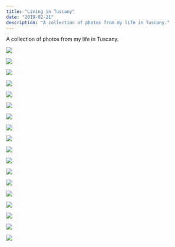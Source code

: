 ```yaml
---
title: "Living in Tuscany"
date: "2019-02-21"
description: "A collection of photos from my life in Tuscany."
---
```


A collection of photos from my life in Tuscany.

<Img
  src="/images/posts/firenze-ponte-vecchio-arno.jpg"
  width={2154}
  height={1632}
  caption="Arno River from Ponte Vecchio (Florence) - February 2019"
/>

<Img
  src="/images/posts/piazza-grande-montepulciano.jpeg"
  width={2154}
  height={3232}
  caption="Piazza Grande in Montepulciano - December 2018"
/>

<Img
  src="/images/posts/horse-montepulciano.jpeg"
  width={2154}
  height={3232}
  caption="In honor of Leonardo da Vinci (Montepulciano) - October 2018"
/>

<Img
  src="/images/posts/cortona.jpeg"
  width={2154}
  height={1632}
  caption="Cortona - October 2018"
/>

<Img
  src="/images/posts/radda.jpeg"
  width={2154}
  height={1632}
  caption="Radda in Chianti - September 2018"
/>

<Img
  src="/images/posts/lake-chiusi-two.jpeg"
  width={2154}
  height={1632}
  caption="Lake of Chiusi - July 2017"
/>

<Img
  src="/images/posts/montepulciano.jpeg"
  width={2154}
  height={1632}
  caption="Montepulciano - April 2017"
/>

<Img
  src="/images/posts/siena-cathedral.jpeg"
  width={2154}
  height={3232}
  caption="Siena Cathedral - January 2017"
/>

<Img
  src="/images/posts/arno.jpeg"
  width={2154}
  height={1632}
  caption="Arno River (Florence) - November 2016"
/>

<Img
  src="/images/posts/palazzo-vecchio.jpeg"
  width={2154}
  height={2132}
  caption="Palazzo Vecchio (Florence) - November 2016"
/>

<Img
  src="/images/posts/siena.jpeg"
  width={2154}
  height={3232}
  caption="Siena - October 2016"
/>

<Img
  src="/images/posts/florence.jpeg"
  width={2154}
  height={1632}
  caption="Florence - May 2016"
/>

<Img
  src="/images/posts/giotto.jpeg"
  width={2154}
  height={3232}
  caption="Giotto's Campanile (Florence) - October 2015"
/>

<Img
  src="/images/posts/pisa-tower.jpeg"
  width={2154}
  height={3232}
  caption="Leaning Tower of Pisa - January 2015"
/>

<Img
  src="/images/posts/salimbeni.jpeg"
  width={2154}
  height={1632}
  caption="Piazza Salimbeni - December 2014"
/>

<Img
  src="/images/posts/lake-chiusi.jpeg"
  width={2154}
  height={1632}
  caption="Lake of Chiusi - 2014"
/>

<Img
  src="/images/posts/piazza-campo.jpeg"
  width={2154}
  height={1632}
  caption="Piazza Del Campo - Siena 2014"
/>

<Img
  src="/images/posts/san-domenico.jpeg"
  width={2154}
  height={1632}
  caption="San Domenico - Siena 2013"
/>

